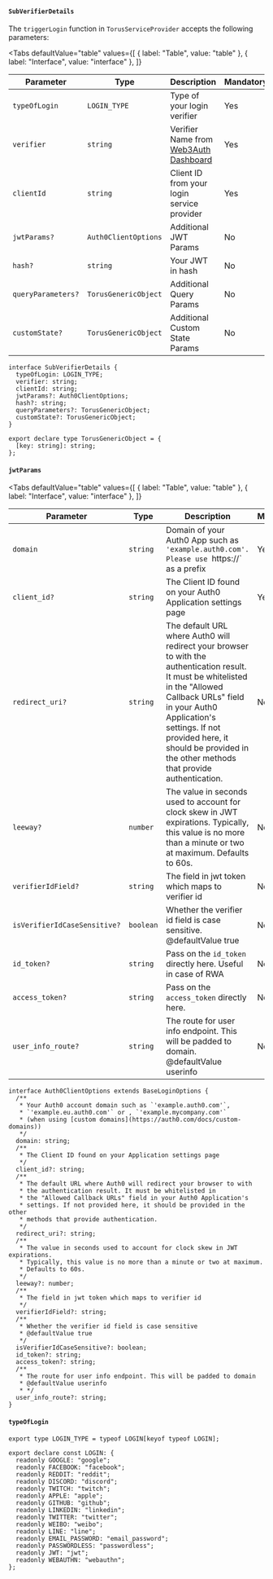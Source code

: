 
#### `SubVerifierDetails`

The `triggerLogin` function in `TorusServiceProvider` accepts the following parameters:

<Tabs
  defaultValue="table"
  values={[
    { label: "Table", value: "table" },
    { label: "Interface", value: "interface" },
  ]}
>

<TabItem value="table">

| Parameter          | Type                 | Description                                                            | Mandatory |
| ------------------ | -------------------- | ---------------------------------------------------------------------- | --------- |
| `typeOfLogin`      | `LOGIN_TYPE`         | Type of your login verifier                                            | Yes       |
| `verifier`         | `string`             | Verifier Name from [Web3Auth Dashboard](https://dashboard.web3auth.io) | Yes       |
| `clientId`         | `string`             | Client ID from your login service provider                             | Yes       |
| `jwtParams?`       | `Auth0ClientOptions` | Additional JWT Params                                                  | No        |
| `hash?`            | `string`             | Your JWT in hash                                                       | No        |
| `queryParameters?` | `TorusGenericObject` | Additional Query Params                                                | No        |
| `customState?`     | `TorusGenericObject` | Additional Custom State Params                                         | No        |

</TabItem>

<TabItem value="interface">

```tsx
interface SubVerifierDetails {
  typeOfLogin: LOGIN_TYPE;
  verifier: string;
  clientId: string;
  jwtParams?: Auth0ClientOptions;
  hash?: string;
  queryParameters?: TorusGenericObject;
  customState?: TorusGenericObject;
}

export declare type TorusGenericObject = {
  [key: string]: string;
};
```

</TabItem>

</Tabs>

#### `jwtParams`

<Tabs
  defaultValue="table"
  values={[
    { label: "Table", value: "table" },
    { label: "Interface", value: "interface" },
  ]}
>

<TabItem value="table">

| Parameter                    | Type      | Description                                                                                                                                                                                                                                                                               | Mandatory |
| ---------------------------- | --------- | ----------------------------------------------------------------------------------------------------------------------------------------------------------------------------------------------------------------------------------------------------------------------------------------- | --------- |
| `domain`                     | `string`  | Domain of your Auth0 App such as `'example.auth0.com'. Please use `https://` as a prefix                                                                                                                                                                                                  | Yes       |
| `client_id?`                 | `string`  | The Client ID found on your Auth0 Application settings page                                                                                                                                                                                                                               | Yes       |
| `redirect_uri?`              | `string`  | The default URL where Auth0 will redirect your browser to with the authentication result. It must be whitelisted in the "Allowed Callback URLs" field in your Auth0 Application's settings. If not provided here, it should be provided in the other methods that provide authentication. | No        |
| `leeway?`                    | `number`  | The value in seconds used to account for clock skew in JWT expirations. Typically, this value is no more than a minute or two at maximum. Defaults to 60s.                                                                                                                                | No        |
| `verifierIdField?`           | `string`  | The field in jwt token which maps to verifier id                                                                                                                                                                                                                                          | No        |
| `isVerifierIdCaseSensitive?` | `boolean` | Whether the verifier id field is case sensitive. @defaultValue true                                                                                                                                                                                                                       | No        |
| `id_token?`                  | `string`  | Pass on the `id_token` directly here. Useful in case of RWA                                                                                                                                                                                                                               | No        |
| `access_token?`              | `string`  | Pass on the `access_token` directly here.                                                                                                                                                                                                                                                 | No        |
| `user_info_route?`           | `string`  | The route for user info endpoint. This will be padded to domain. @defaultValue userinfo                                                                                                                                                                                                   | No        |

</TabItem>

<TabItem value="interface">

```tsx
interface Auth0ClientOptions extends BaseLoginOptions {
  /**
   * Your Auth0 account domain such as `'example.auth0.com'`,
   * `'example.eu.auth0.com'` or , `'example.mycompany.com'`
   * (when using [custom domains](https://auth0.com/docs/custom-domains))
   */
  domain: string;
  /**
   * The Client ID found on your Application settings page
   */
  client_id?: string;
  /**
   * The default URL where Auth0 will redirect your browser to with
   * the authentication result. It must be whitelisted in
   * the "Allowed Callback URLs" field in your Auth0 Application's
   * settings. If not provided here, it should be provided in the other
   * methods that provide authentication.
   */
  redirect_uri?: string;
  /**
   * The value in seconds used to account for clock skew in JWT expirations.
   * Typically, this value is no more than a minute or two at maximum.
   * Defaults to 60s.
   */
  leeway?: number;
  /**
   * The field in jwt token which maps to verifier id
   */
  verifierIdField?: string;
  /**
   * Whether the verifier id field is case sensitive
   * @defaultValue true
   */
  isVerifierIdCaseSensitive?: boolean;
  id_token?: string;
  access_token?: string;
  /**
   * The route for user info endpoint. This will be padded to domain
   * @defaultValue userinfo
   * */
  user_info_route?: string;
}
```

</TabItem>

</Tabs>

#### `typeOfLogin`

```tsx
export type LOGIN_TYPE = typeof LOGIN[keyof typeof LOGIN];

export declare const LOGIN: {
  readonly GOOGLE: "google";
  readonly FACEBOOK: "facebook";
  readonly REDDIT: "reddit";
  readonly DISCORD: "discord";
  readonly TWITCH: "twitch";
  readonly APPLE: "apple";
  readonly GITHUB: "github";
  readonly LINKEDIN: "linkedin";
  readonly TWITTER: "twitter";
  readonly WEIBO: "weibo";
  readonly LINE: "line";
  readonly EMAIL_PASSWORD: "email_password";
  readonly PASSWORDLESS: "passwordless";
  readonly JWT: "jwt";
  readonly WEBAUTHN: "webauthn";
};
```
